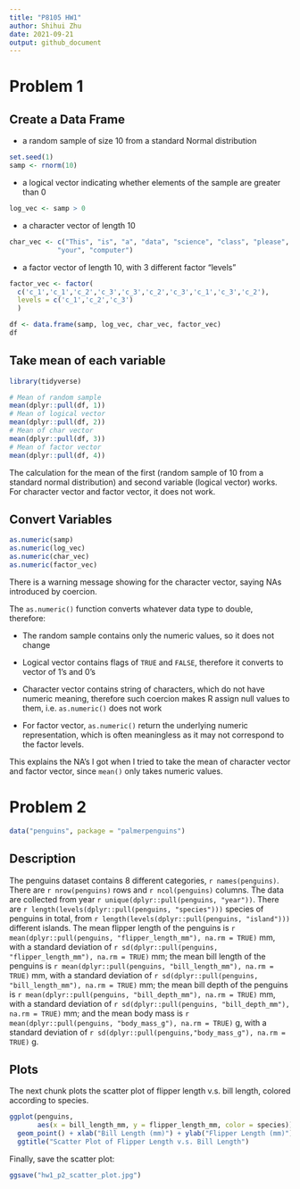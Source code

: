 ```yaml
---
title: "P8105 HW1"
author: Shihui Zhu
date: 2021-09-21
output: github_document
---
```


# Problem 1

## Create a Data Frame
* a random sample of size 10 from a standard Normal distribution
```r
set.seed(1)
samp <- rnorm(10)
```

* a logical vector indicating whether elements of the sample are greater than 0
```r
log_vec <- samp > 0
```

* a character vector of length 10
```r
char_vec <- c("This", "is", "a", "data", "science", "class", "please", "bring", 
            "your", "computer")
```

* a factor vector of length 10, with 3 different factor “levels”
```r
factor_vec <- factor(
  c('c_1','c_1','c_2','c_3','c_3','c_2','c_3','c_1','c_3','c_2'),
  levels = c('c_1','c_2','c_3')
  )
```


```r
df <- data.frame(samp, log_vec, char_vec, factor_vec)
df
```

## Take mean of each variable
```r
library(tidyverse)
```

```r
# Mean of random sample
mean(dplyr::pull(df, 1))
# Mean of logical vector
mean(dplyr::pull(df, 2))
# Mean of char vector
mean(dplyr::pull(df, 3))
# Mean of factor vector
mean(dplyr::pull(df, 4))
```

The calculation for the mean of the first (random sample of 10 from a standard normal distribution) and second variable (logical vector) works. For 
character vector and factor vector, it does not work. 

## Convert Variables
```r
as.numeric(samp)
as.numeric(log_vec)
as.numeric(char_vec)
as.numeric(factor_vec)
```

There is a warning message showing for the character vector, saying NAs 
introduced by coercion. 

The `as.numeric()` function converts whatever data type to double, therefore:

* The random sample contains only the numeric values, so it does not change

* Logical vector contains flags of `TRUE` and `FALSE`, therefore it converts to vector of 1's and 0's

* Character vector contains string of characters, which do not have numeric meaning, therefore such coercion makes R assign null values to them, i.e. `as.numeric()` does not work

* For factor vector, `as.numeric()` return the underlying numeric representation, which is often meaningless as it may not correspond to the factor levels. 

This explains the NA's I got when I tried to take the mean of character vector and factor vector, since `mean()` only takes numeric values. 

# Problem 2
```r
data("penguins", package = "palmerpenguins")
```
## Description

The penguins dataset contains 8 different categories, `r names(penguins)`. There are `r nrow(penguins)` rows and `r ncol(penguins)` columns. The data are collected from year `r unique(dplyr::pull(penguins, "year"))`. There are `r length(levels(dplyr::pull(penguins, "species")))` species of penguins in total, from `r length(levels(dplyr::pull(penguins, "island")))` different islands. The mean flipper length of the penguins is `r mean(dplyr::pull(penguins, "flipper_length_mm"), na.rm = TRUE)` mm, with a standard deviation of `r sd(dplyr::pull(penguins, "flipper_length_mm"), na.rm = TRUE)` mm; the mean bill length of the penguins is `r mean(dplyr::pull(penguins, "bill_length_mm"), na.rm = TRUE)` mm, with a standard deviation of `r sd(dplyr::pull(penguins, "bill_length_mm"), na.rm = TRUE)` mm; the mean bill depth of the penguins is `r mean(dplyr::pull(penguins, "bill_depth_mm"), na.rm = TRUE)` mm, with a standard deviation of `r sd(dplyr::pull(penguins, "bill_depth_mm"), na.rm = TRUE)` mm; and the mean body mass is `r mean(dplyr::pull(penguins, "body_mass_g"), na.rm = TRUE)` g, with a standard deviation of `r sd(dplyr::pull(penguins,"body_mass_g"), na.rm = TRUE)` g.

## Plots
The next chunk plots the scatter plot of flipper length v.s. bill length, colored according to species. 
```r
ggplot(penguins, 
       aes(x = bill_length_mm, y = flipper_length_mm, color = species)) +
  geom_point() + xlab("Bill Length (mm)") + ylab("Flipper Length (mm)") +
  ggtitle("Scatter Plot of Flipper Length v.s. Bill Length")
```

Finally, save the scatter plot:
```r
ggsave("hw1_p2_scatter_plot.jpg")
```
